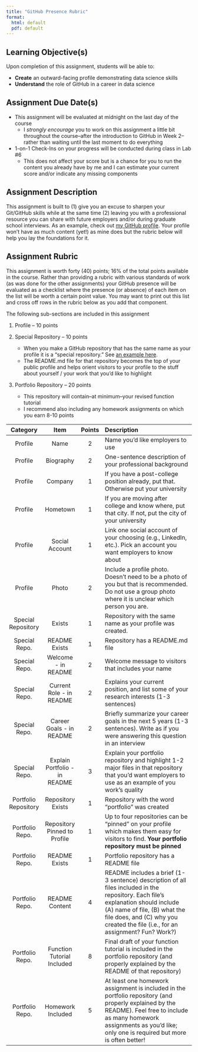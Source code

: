 ```yaml
---
title: "GitHub Presence Rubric"
format:
  html: default
  pdf: default
---
```


## Learning Objective(s)

Upon completion of this assignment, students will be able to:

- **Create** an outward-facing profile demonstrating data science skills
- **Understand** the role of GitHub in a career in data science

## Assignment Due Date(s)

- This assignment will be evaluated at midnight on the last day of the course
    - I *strongly encourage* you to work on this assignment a little bit throughout the course--after the introduction to GitHub in Week 2--rather than waiting until the last moment to do everything
- 1-on-1 Check-Ins on your progress will be conducted during class in Lab #6
    - This does not affect your score but is a chance for you to run the content you already have by me and I can estimate your current score and/or indicate any missing components

## Assignment Description

This assignment is built to (1) give you an excuse to sharpen your Git/GitHub skills while at the same time (2) leaving you with a professional resource you can share with future employers and/or during graduate school interviews. As an example, check out [my GitHub profile](https://github.com/njlyon0). Your profile won't have as much content (yet!) as mine does but the rubric below will help you lay the foundations for it.

## Assignment Rubric

This assignment is worth forty (40) points; 16% of the total points available in the course. Rather than providing a rubric with various standards of work (as was done for the other assignments) your GitHub presence will be evaluated as a checklist where the presence (or absence) of each item on the list will be worth a certain point value. You may want to print out this list and cross off rows in the rubric below as you add that component.

The following sub-sections are included in this assignment

1. Profile -- 10 points

2. Special Repository -- 10 points

    - When you make a GitHub repository that has the same name as your profile it is a "special repository." See [an example here](https://github.com/njlyon0/njlyon0).
    - The README.md file for that repository becomes the top of your public profile and helps orient visitors to your profile to the stuff about yourself / your work that you'd like to highlight

3. Portfolio Repository -- 20 points

    - This repository will contain--at minimum--your revised function tutorial
    - I recommend also including any homework assignments on which you earn 8-10 points

| Category |  Item  | Points | Description |
|:---------------:|:---------------------:|:------------:|:---------------------------------------------------------------------------------------|
| Profile |  Name  | 2 | Name you'd like employers to use |
| Profile |  Biography  | 2 | One-sentence description of your professional background |
| Profile |  Company  | 1 | If you have a post-college position already, put that. Otherwise put your university |
| Profile |  Hometown  | 1 | If you are moving after college and know where, put that city. If not, put the city of your university |
| Profile | Social Account  | 1 | Link one social account of your choosing (e.g., LinkedIn, etc.). Pick an account you want employers to know about |
| Profile |  Photo  | 2 | Include a profile photo. Doesn't need to be a photo of you but that is recommended. Do not use a group photo where it is unclear which person you are. |
| Special Repository |  Exists  | 1 | Repository with the same name as your profile was created. |
| Special Repo. |  README Exists  | 1 | Repository has a README.md file |
| Special Repo. | Welcome - in README | 2 | Welcome message to visitors that includes your name |
| Special Repo. | Current Role - in README | 2 | Explains your current position, and list some of your research interests (1-3 sentences) |
| Special Repo. | Career Goals - in README | 2 | Briefly summarize your career goals in the next 5 years (1-3 sentences). Write as if you were answering this question in an interview |
| Special Repo. | Explain Portfolio - in README | 3 | Explain your portfolio repository and highlight 1-2 major files in that repository that you'd want employers to use as an example of you work's quality |
| Portfolio Repository | Repository Exists | 1 | Repository with the word "portfolio" was created |
| Portfolio Repo. | Repository Pinned to Profile | 1 | Up to four repositories can be "pinned" on your profile which makes them easy for visitors to find. **Your portfolio repository must be pinned** |
| Portfolio Repo. |  README Exists  | 1 | Portfolio repository has a README file |
| Portfolio Repo. | README Content  | 4 | README includes a brief (1-3 sentence) description of all files included in the repository. Each file's explanation should include (A) name of file, (B) what the file does, and (C) why you created the file (i.e., for an assignment? Fun? Work?) |
| Portfolio Repo. | Function Tutorial Included | 8 | Final draft of your function tutorial is included in the portfolio repository (and properly explained by the README of that repository) |
| Portfolio Repo. | Homework Included | 5 | At least one homework assignment is included in the portfolio repository (and properly explained by the README). Feel free to include as many homework assignments as you'd like; only one is required but more is often better! |
